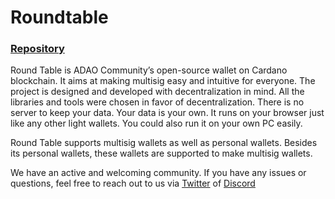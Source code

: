 # Roundtable

### [Repository](https://github.com/ADAOcommunity/round-table)

Round Table is ADAO Community’s open-source wallet on Cardano blockchain. It aims at making multisig easy and intuitive for everyone. The project is designed and developed with decentralization in mind. All the libraries and tools were chosen in favor of decentralization. There is no server to keep your data. Your data is your own. It runs on your browser just like any other light wallets. You could also run it on your own PC easily.

Round Table supports multisig wallets as well as personal wallets. Besides its personal wallets, these wallets are supported to make multisig wallets.

We have an active and welcoming community. If you have any issues or questions, feel free to reach out to us via [Twitter](https://twitter.com/adaocommunity) of [Discord](https://discord.gg/BGuhdBXQFU)
